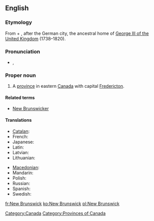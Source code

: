 ==English==
{{wikipedia}}

===Etymology===
From {{term|new}} + {{term|Brunswick||[[Braunschweig]]}}, after the German city, the ancestral home of [[w:George III of the United Kingdom|George III of the United Kingdom]] (1738–1820).

===Pronunciation===
* {{a|UK}} {{IPA|/njuː ˈbɹʌnz.wɪk/}}, {{SAMPA|/nju: "brVnz.wIk/}}

===Proper noun===
{{en-proper noun|sg=New Brunswick}}

# A [[province]] in eastern [[Canada]] with capital [[Fredericton]].

====Related terms====
* [[New Brunswicker]]

====Translations====
{{trans-top|Province in eastern Canada}}
* [[Catalan]]: {{t|ca|Nova Brunsvic}}
* French: {{t+|fr|Nouveau-Brunswick}}
* Japanese: {{t|ja|ニューブランズウィック州|tr=Nyūburanzuwikku-shū}}
* Latin: {{t|la|Novum Brunsvicum}}
* Latvian: {{t|lv|Ņūbransvika|xs=Latvian}}
* Lithuanian: {{t|lt|Naujasis Bransvikas|xs=Lithuanian}}
{{trans-mid}}
* [[Macedonian]]: {{t|mk|Њу Бранзвик|m|tr=Nju Bránzvik}}
* Mandarin: {{t|cmn|新不伦瑞克|tr=xīnb&ugrave;l&ugrave;nru&igrave;k&egrave;|sc=Hani}}
* Polish: {{t|pl|Nowy Brunszwik}}
* Russian: {{t|ru|Нью-Брансуик|tr=Nju-Branswik}}
* Spanish: {{t|es|Nuevo Brunswick}}
* Swedish: {{t-|sv|New Brunswick}}
{{trans-bottom}}

[[Category:Canada]]
[[Category:Provinces of Canada]]

[[fr:New Brunswick]]
[[ko:New Brunswick]]
[[pl:New Brunswick]]